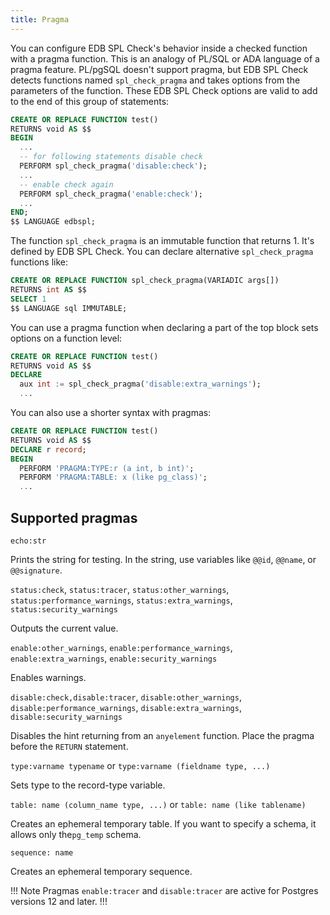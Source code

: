 ```yaml
---
title: Pragma
---
```


You can configure EDB SPL Check's behavior inside a checked function with a pragma function. This is an analogy of PL/SQL or ADA language of a pragma feature. PL/pgSQL doesn't support pragma, but EDB SPL Check detects functions named `spl_check_pragma` and takes options from the parameters of the function. These EDB SPL Check options are valid to add to the end of this group of statements: 

```sql
CREATE OR REPLACE FUNCTION test()
RETURNS void AS $$
BEGIN
  ...
  -- for following statements disable check
  PERFORM spl_check_pragma('disable:check');
  ...
  -- enable check again
  PERFORM spl_check_pragma('enable:check');
  ...
END;
$$ LANGUAGE edbspl;
```

The function `spl_check_pragma` is an immutable function that returns 1. It's defined by EDB SPL Check. You can declare alternative `spl_check_pragma` functions like: 

```sql
CREATE OR REPLACE FUNCTION spl_check_pragma(VARIADIC args[])
RETURNS int AS $$
SELECT 1
$$ LANGUAGE sql IMMUTABLE;
```

You can use a pragma function when declaring a part of the top block sets options on a function level: 

```sql
CREATE OR REPLACE FUNCTION test()
RETURNS void AS $$
DECLARE
  aux int := spl_check_pragma('disable:extra_warnings');
  ...
```

You can also use a shorter syntax with pragmas: 

```sql
CREATE OR REPLACE FUNCTION test()
RETURNS void AS $$
DECLARE r record;
BEGIN
  PERFORM 'PRAGMA:TYPE:r (a int, b int)';
  PERFORM 'PRAGMA:TABLE: x (like pg_class)';
  ...
```

## Supported pragmas

`echo:str`

Prints the string for testing. In the string, use variables like `@@id`, `@@name`, or `@@signature`. 

`status:check`, `status:tracer`, `status:other_warnings`, `status:performance_warnings`, `status:extra_warnings`, `status:security_warnings` 

Outputs the current value. 

`enable:other_warnings`, `enable:performance_warnings`, `enable:extra_warnings`, `enable:security_warnings` 

Enables warnings. 

`disable:check,disable:tracer`, `disable:other_warnings`, `disable:performance_warnings`, `disable:extra_warnings`, `disable:security_warnings`

Disables the hint returning from an `anyelement` function. Place the pragma before the `RETURN` statement.

`type:varname typename` or `type:varname (fieldname type, ...)` 

Sets type to the record-type variable. 

`table: name (column_name type, ...)` or `table: name (like tablename)` 

Creates an ephemeral temporary table. If you want to specify a schema, it allows only the`pg_temp` schema.

`sequence: name` 

Creates an ephemeral temporary sequence. 

!!! Note
Pragmas `enable:tracer` and `disable:tracer` are active for Postgres versions 12 and later. 
!!!

